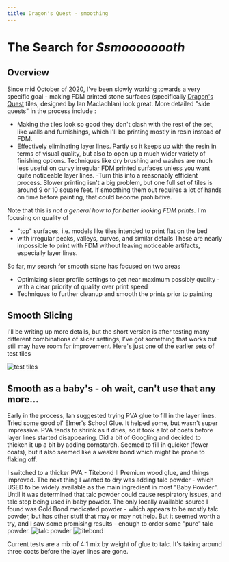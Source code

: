 ```yaml
---
title: Dragon's Quest - smoothing
---
```


# The Search for _Ssmoooooooth_

## Overview

Since mid October of 2020, I've been slowly working towards a very specific goal - making FDM printed stone surfaces (specifically [Dragon's Quest](https://www.patreon.com/thedragonsrest/posts) tiles, designed by Ian Maclachlan) look great. More detailed "side quests" in the process include :

  - Making the tiles look so good they don't clash with the rest of the set, like walls and furnishings, which I'll be printing mostly in resin instead of FDM.
  - Effectively eliminating layer lines.   Partly so it keeps up with the resin in terms of visual quality, but also to open up a much wider variety of finishing options. Techniques like dry brushing and washes are much less useful on curvy irregular FDM printed surfaces unless you want quite noticeable layer lines.
  -Turn this into a reasonably efficient process.  Slower printing isn't a big problem,  but one full set of tiles is around 9 or 10 square feet.   If smoothing them out requires a lot of hands on time before painting, that could become prohibitive.

Note that this is _not a general how to for better looking FDM prints_.
I'm focusing on quality of 
  - "top" surfaces, i.e. models like tiles intended to print flat on the bed
  - with irregular peaks, valleys, curves, and similar details
These are nearly impossible to print with FDM without leaving noticeable artifacts, especially layer lines.

So far, my search for smooth stone has focused  on two areas 

  - Optimizing slicer profile settings to get near maximum possibly quality - with a clear priority of quality over print speed
  - Techniques to further cleanup and smooth the prints prior to painting

## Smooth Slicing

I'll be writing up more details, but the short version is after testing many different combinations of slicer settings,  I've got something that works but still may have room for improvement.  Here's just one of the earlier sets of test tiles 

![test tiles](/images/20201129_135350-scaled.jpg)

## Smooth as a baby's - oh wait, can't use that any more...

Early in the process, Ian suggested trying PVA glue to fill in the layer lines.   Tried some good ol' Elmer's School Glue.  It helped some, but wasn't super impressive.  PVA tends to shrink as it dries, so it took a lot of coats before layer lines started disappearing.   Did a bit of Googling and decided to thicken it up a bit by adding cornstarch.  Seemed to fill in quicker (fewer coats), but it also seemed like a weaker bond which might be prone to flaking off.

I switched to a thicker PVA - Titebond II Premium wood glue, and things improved.  The next thing I wanted to dry was adding talc powder - which USED to be widely available as the main ingredient in most "Baby Powder".  Until it was determined that talc powder could cause respiratory issues, and talc stop being used in baby powder.  The only locally available source I found was Gold Bond medicated powder - which appears to be mostly talc powder, but has other stuff that may or may not help.  But it seemed worth a try, and I saw some promising results - enough to order some "pure" talc powder.
 ![talc powder](https://m.media-amazon.com/images/I/811VG337B8L._SL1500_.jpg)
 ![titebond](https://m.media-amazon.com/images/I/51fc4IDqUTL._AC_SL1500_.jpg)

Current tests are a mix of 4:1 mix by weight of glue to talc. It's taking around three coats before the layer lines are gone.
